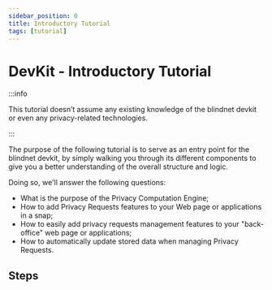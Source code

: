 ```yaml
---
sidebar_position: 0
title: Introductory Tutorial
tags: [tutorial]
---
```



# DevKit - Introductory Tutorial

:::info

This tutorial doesn’t assume any existing knowledge of the blindnet devkit or even any privacy-related technologies.

:::

The purpose of the following tutorial is to serve as an entry point for the blindnet devkit, by simply walking you through its different components to give you a better understanding of the overall structure and logic.

Doing so, we'll answer the following questions:

- What is the purpose of the Privacy Computation Engine;
- How to add Privacy Requests features to your Web page or applications in a snap;
- How to easily add privacy requests management features to your "back-office" web page or applications;
- How to automatically update stored data when managing Privacy Requests.

## Steps

<DocCardList items={useCurrentSidebarCategory().items} />
